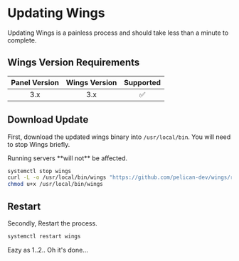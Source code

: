 
# Updating Wings

Updating Wings is a painless process and should take less than a minute to complete.

## Wings Version Requirements

| Panel Version | Wings Version | Supported |
|:-------------:|:-------------:|:---------:|
|3.x            | 3.x           |     ✅︎    |

## Download Update

First, download the updated wings binary into `/usr/local/bin`. You will need to stop Wings briefly.
    
<Callout type="info">
Running servers **will not** be affected.
</Callout>

```sh
systemctl stop wings
curl -L -o /usr/local/bin/wings "https://github.com/pelican-dev/wings/releases/latest/download/wings_linux_$([[ "$(uname -m)" == "x86_64" ]] && echo "amd64" || echo "arm64")"
chmod u+x /usr/local/bin/wings
```

## Restart 

Secondly, Restart the process.

```sh copy
systemctl restart wings
```

Eazy as 1..2.. Oh it's done...